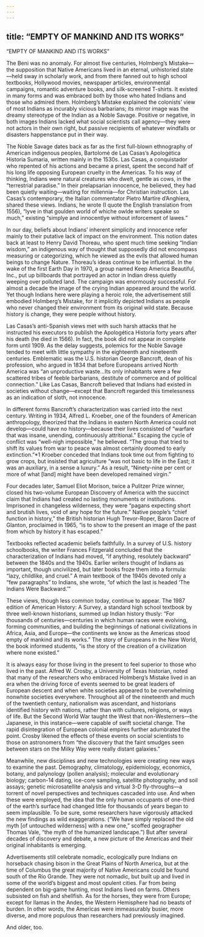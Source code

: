 ```yaml
---
---
---
```

title: “EMPTY OF MANKIND AND ITS WORKS”
---

“EMPTY OF MANKIND AND ITS WORKS”

The Beni was no anomaly. For almost five centuries, Holmberg’s Mistake—the supposition that Native Americans lived in an eternal, unhistoried state—held sway in scholarly work, and from there fanned out to high school textbooks, Hollywood movies, newspaper articles, environmental campaigns, romantic adventure books, and silk-screened T-shirts. It existed in many forms and was embraced both by those who hated Indians and those who admired them. Holmberg’s Mistake explained the colonists’ view of most Indians as incurably vicious barbarians; its mirror image was the dreamy stereotype of the Indian as a Noble Savage. Positive or negative, in both images Indians lacked what social scientists call agency—they were not actors in their own right, but passive recipients of whatever windfalls or disasters happenstance put in their way.

The Noble Savage dates back as far as the first full-blown ethnography of American indigenous peoples, Bartolomé de Las Casas’s Apologética Historia Sumaria, written mainly in the 1530s. Las Casas, a conquistador who repented of his actions and became a priest, spent the second half of his long life opposing European cruelty in the Americas. To his way of thinking, Indians were natural creatures who dwelt, gentle as cows, in the “terrestrial paradise.” In their prelapsarian innocence, he believed, they had been quietly waiting—waiting for millennia—for Christian instruction. Las Casas’s contemporary, the Italian commentator Pietro Martire d’Anghiera, shared these views. Indians, he wrote (I quote the English translation from 1556), “lyve in that goulden world of whiche owlde writers speake so much,” existing “simplye and innocentlye without inforcement of lawes.”

In our day, beliefs about Indians’ inherent simplicity and innocence refer mainly to their putative lack of impact on the environment. This notion dates back at least to Henry David Thoreau, who spent much time seeking “Indian wisdom,” an indigenous way of thought that supposedly did not encompass measuring or categorizing, which he viewed as the evils that allowed human beings to change Nature. Thoreau’s ideas continue to be influential. In the wake of the first Earth Day in 1970, a group named Keep America Beautiful, Inc., put up billboards that portrayed an actor in Indian dress quietly weeping over polluted land. The campaign was enormously successful. For almost a decade the image of the crying Indian appeared around the world. Yet though Indians here were playing a heroic role, the advertisement still embodied Holmberg’s Mistake, for it implicitly depicted Indians as people who never changed their environment from its original wild state. Because history is change, they were people without history.

Las Casas’s anti-Spanish views met with such harsh attacks that he instructed his executors to publish the Apologética Historia forty years after his death (he died in 1566). In fact, the book did not appear in complete form until 1909. As the delay suggests, polemics for the Noble Savage tended to meet with little sympathy in the eighteenth and nineteenth centuries. Emblematic was the U.S. historian George Bancroft, dean of his profession, who argued in 1834 that before Europeans arrived North America was “an unproductive waste…Its only inhabitants were a few scattered tribes of feeble barbarians, destitute of commerce and of political connection.” Like Las Casas, Bancroft believed that Indians had existed in societies without change—except that Bancroft regarded this timelessness as an indication of sloth, not innocence.

In different forms Bancroft’s characterization was carried into the next century. Writing in 1934, Alfred L. Kroeber, one of the founders of American anthropology, theorized that the Indians in eastern North America could not develop—could have no history—because their lives consisted of “warfare that was insane, unending, continuously attritional.” Escaping the cycle of conflict was “well-nigh impossible,” he believed. “The group that tried to shift its values from war to peace was almost certainly doomed to early extinction.”*1 Kroeber conceded that Indians took time out from fighting to grow crops, but insisted that agriculture “was not basic to life in the East; it was an auxiliary, in a sense a luxury.” As a result, “Ninety-nine per cent or more of what [land] might have been developed remained virgin.”

Four decades later, Samuel Eliot Morison, twice a Pulitzer Prize winner, closed his two-volume European Discovery of America with the succinct claim that Indians had created no lasting monuments or institutions. Imprisoned in changeless wilderness, they were “pagans expecting short and brutish lives, void of any hope for the future.” Native people’s “chief function in history,” the British historian Hugh Trevor-Roper, Baron Dacre of Glanton, proclaimed in 1965, “is to show to the present an image of the past from which by history it has escaped.”

Textbooks reflected academic beliefs faithfully. In a survey of U.S. history schoolbooks, the writer Frances Fitzgerald concluded that the characterization of Indians had moved, “if anything, resolutely backward” between the 1840s and the 1940s. Earlier writers thought of Indians as important, though uncivilized, but later books froze them into a formula: “lazy, childlike, and cruel.” A main textbook of the 1940s devoted only a “few paragraphs” to Indians, she wrote, “of which the last is headed ‘The Indians Were Backward.’”

These views, though less common today, continue to appear. The 1987 edition of American History: A Survey, a standard high school textbook by three well-known historians, summed up Indian history thusly: “For thousands of centuries—centuries in which human races were evolving, forming communities, and building the beginnings of national civilizations in Africa, Asia, and Europe—the continents we know as the Americas stood empty of mankind and its works.” The story of Europeans in the New World, the book informed students, “is the story of the creation of a civilization where none existed.”

It is always easy for those living in the present to feel superior to those who lived in the past. Alfred W. Crosby, a University of Texas historian, noted that many of the researchers who embraced Holmberg’s Mistake lived in an era when the driving force of events seemed to be great leaders of European descent and when white societies appeared to be overwhelming nonwhite societies everywhere. Throughout all of the nineteenth and much of the twentieth century, nationalism was ascendant, and historians identified history with nations, rather than with cultures, religions, or ways of life. But the Second World War taught the West that non-Westerners—the Japanese, in this instance—were capable of swift societal change. The rapid disintegration of European colonial empires further adumbrated the point. Crosby likened the effects of these events on social scientists to those on astronomers from “the discovery that the faint smudges seen between stars on the Milky Way were really distant galaxies.”

Meanwhile, new disciplines and new technologies were creating new ways to examine the past. Demography, climatology, epidemiology, economics, botany, and palynology (pollen analysis); molecular and evolutionary biology; carbon-14 dating, ice-core sampling, satellite photography, and soil assays; genetic microsatellite analysis and virtual 3-D fly-throughs—a torrent of novel perspectives and techniques cascaded into use. And when these were employed, the idea that the only human occupants of one-third of the earth’s surface had changed little for thousands of years began to seem implausible. To be sure, some researchers have vigorously attacked the new findings as wild exaggerations. (“We have simply replaced the old myth [of untouched wilderness] with a new one,” scoffed geographer Thomas Vale, “the myth of the humanized landscape.”) But after several decades of discovery and debate, a new picture of the Americas and their original inhabitants is emerging.

Advertisements still celebrate nomadic, ecologically pure Indians on horseback chasing bison in the Great Plains of North America, but at the time of Columbus the great majority of Native Americans could be found south of the Río Grande. They were not nomadic, but built up and lived in some of the world’s biggest and most opulent cities. Far from being dependent on big-game hunting, most Indians lived on farms. Others subsisted on fish and shellfish. As for the horses, they were from Europe; except for llamas in the Andes, the Western Hemisphere had no beasts of burden. In other words, the Americas were immeasurably busier, more diverse, and more populous than researchers had previously imagined.

And older, too.
